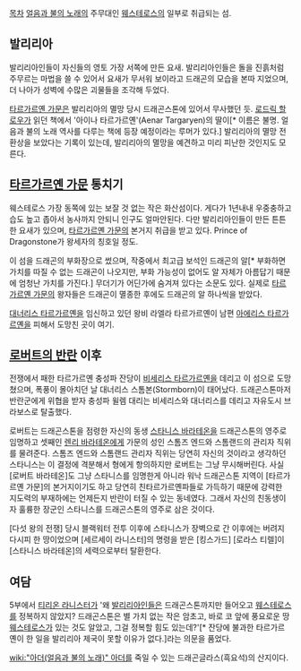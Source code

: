 [[목차]]
[[얼음과 불의 노래]]의 주무대인 [[웨스테로스]]의 일부로 취급되는 섬. 

== 발리리아 ==

발리리아인들이 자신들의 영토 가장 서쪽에 만든 요새. 발리리아인들은 돌을 진흙처럼 주무르는 마법을 쓸 수 있어서 요새가 무서워 보이라고 드래곤의 모습을 본따 지었으며, 더 나아가 성벽에 수많은 괴물들을 조각해 두었다.  

[[타르가르옌 가문]]은 발리리아의 멸망 당시 드래곤스톤에 있어서 무사했던 듯. [[로드릭 할로우]]가 읽던 책에서 '아이나 타르가르옌'(Aenar Targaryen)의 딸이[* 이름은 불명. 얼음과 불의 노래 역사를 다루는 책에 등장 예정이라는 루머가 있다.] 발리리아의 멸망 전 환상을 보았다는 기록이 있는데, 발리리아의 멸망을 예견하고 미리 피난한 것인지도 모른다.

== [[타르가르옌 가문]] 통치기 ==

웨스테로스 가장 동쪽에 있는 보잘 것 없는 작은 화산섬이다. 게다가 1년내내 우중충하고 습도 높고 좁아서 농사까지 안되니 인구도 얼마안된다. 다만 발리리아인들이 만든 튼튼한 요새가 있으며, [[타르가르옌 가문]]의 본거지 취급을 받고 있다. Prince of Dragonstone가 왕세자의 칭호일 정도.  

이 섬을 드래곤의 부화장으로 썼으며, 작중에서 최고급 보석인 드래곤의 알[* 부화하면 가치를 따질 수 없는 드래곤이 나오지만, 부화 가능성이 없어도 알 자체가 아름답기 때문에 엄청난 가치를 가진다.] 무더기가 어딘가에 숨겨져 있다는 소문도 있다. 실제로 [[타르가르옌 가문]]의 왕자들은 드래곤이 멸종한 후에도 드래곤의 알 하나씩을 받았다. 

[[대너리스 타르가르옌]]을 임신하고 있던 왕비 라엘라 타르가르옌이 남편 [[아에리스 타르가르옌]]을 피해서 도망친 곳이 여기. 

== [[로버트의 반란]] 이후 ==
전쟁에서 패한 타르가르옌 충성파 잔당이 [[비세리스 타르가르옌]]을 데리고 이 섬으로 도망쳤으며, 폭풍이 몰아치던 날 대너리스 스톰본(Stormborn)이 태어났다. 드래곤스톤마저 반란군에게 위협을 받자 충성파 윌렘 대리는 비세리스와 대너리스를 데리고 자유도시 브라보스로 탈출했다.

로버트는 드래곤스톤을 점령한 자신의 동생 [[스타니스 바라테온]]을 드래곤스톤의 영주로 임명하고 셋째인 [[렌리 바라테온]]에게 가문의 성인 스톰즈 엔드와 스톰랜드의 관리자 직위를 물려준다. 스톰즈 엔드와 스톰랜드 관리자 직위는 당연히 자신의 것이라고 생각하던 스타니스는 이 결정에 격분해서 형에게 항의하지만 로버트는 그냥 무시해버린다. 사실 [로버트 바라테온]도 그냥 스타니스를 임명한게 아니라 워낙 드래곤스톤 지역이 [타르가르옌 가문]의 본거지이기도 하고 당연히 친타르가르옌파들로 가득하기 때문에 강력한 지도력의 부재하에는 언제든지 반란이 터질 수 있는 동네였다. 그래서 자신의 친동생이자 훌륭한 장군인 스타니스를 드래곤스톤의 영주로 삼은 것이다.

[다섯 왕의 전쟁] 당시 블랙워터 전투 이후에 스타니스가 장벽으로 간 이후에는 버려지다시피 한 땅이었으며 [세르세이 라니스터]의 명령을 받은 [킹스가드] [로라스 티렐]이 [스타니스 바라테온]의 세력으로부터 탈환한다.

== 여담 ==
5부에서 [[티리온 라니스터]]가 '왜 [[발리리아]]인들은 드래곤스톤까지만 들어오고 [[웨스테로스]]를 정복하지 않았지? 드래곤스톤은 별 가치 없는 작은 암초고, 바로 코 앞에 풍요로운 땅 [[웨스테로스]]가 있는 것도 알았고, 그걸 정복할 힘도 있는데?'[* 잔당에 불과한 타르가르옌이 한 일을 발리리아 제국이 못할 이유가 없다.]라는 의문을 품었다.

[[wiki:"아더(얼음과 불의 노래)" 아더]]를 죽일 수 있는 드래곤글라스(흑요석)의 산지이다.
